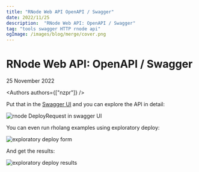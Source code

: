 ```yaml
---
title: "RNode Web API OpenAPI / Swagger"
date: 2022/11/25
description:  "RNode Web API: OpenAPI / Swagger"
tag: "tools swagger HTTP rnode api"
ogImage: /images/blog/merge/cover.png
---
```


# RNode Web API: OpenAPI / Swagger


<Date>
  25 November 2022
</Date>

<Authors authors={["nzpr"]} />

Put that in the [Swagger UI](https://petstore.swagger.io/) and you can explore the API in detail:

![rnode DeployRequest in swagger UI](public/images/blog/rnode-web-api/rnode-swagger.png)

You can even run rholang examples using exploratory deploy:

![exploratory deploy form](https://user-images.githubusercontent.com/150986/93841495-654c2780-fc59-11ea-9ba7-d0c546ddbc60.png)

And get the results:

![exploratory deploy results](https://user-images.githubusercontent.com/150986/93841539-86ad1380-fc59-11ea-9f79-81cfc25f5350.png)
